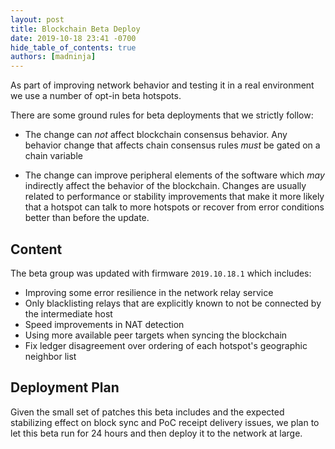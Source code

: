 ```yaml
---
layout: post
title: Blockchain Beta Deploy
date: 2019-10-18 23:41 -0700
hide_table_of_contents: true
authors: [madninja]
---
```


As part of improving network behavior and testing it in a real environment we use a number of opt-in
beta hotspots.

<!--truncate-->

There are some ground rules for beta deployments that we strictly follow:

- The change can _not_ affect blockchain consensus behavior. Any behavior change that affects chain
  consensus rules _must_ be gated on a chain variable

- The change can improve peripheral elements of the software which _may_ indirectly affect the
  behavior of the blockchain. Changes are usually related to performance or stability improvements
  that make it more likely that a hotspot can talk to more hotspots or recover from error conditions
  better than before the update.

## Content

The beta group was updated with firmware `2019.10.18.1` which includes:

- Improving some error resilience in the network relay service
- Only blacklisting relays that are explicitly known to not be connected by the intermediate host
- Speed improvements in NAT detection
- Using more available peer targets when syncing the blockchain
- Fix ledger disagreement over ordering of each hotspot's geographic neighbor list

## Deployment Plan

Given the small set of patches this beta includes and the expected stabilizing effect on block sync
and PoC receipt delivery issues, we plan to let this beta run for 24 hours and then deploy it to the
network at large.
